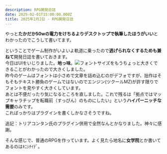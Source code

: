 ```yaml
---
description: RPG開発日誌
date: 2025-02-01T15:00:00.000Z
title: 2025年2月2日 - RPG開発日誌
---
```


やっと**たかだか50wの電力をけちるよりデスクトップで執筆したほうがいい**とわかったのでこうして書いてます。

ということでゲーム制作がいよいよ軌道に乗ったので**逃げられなくするためも兼ねて**開発日誌を書いておきます。\
今日はUIをいじりました。**地っ味**。![](</images/スクリーンショット 2025-02-01 235942.webp>)フォントサイズをもうちょっと大きくできることがわかったので大きくしました。\
昨今のゲームはフォントは小さめで文章を詰め込むのがデフォですが、拙作はそもそもテキスト勝負のゲームではないのでエンジン(ツクールMZ)が許す限りでフォントを見やすく大きくしています。\
あとは不便だったり気になるところを直しました。これで残るは「拠点ではマップキャラチップを転職前（すっぴん）のものにしたい」という**ハイパーニッチな需要**のみです。\
こればっかりはプラグインを書くしかなさそうですね。

追記：トリアコンタン氏のプラグイン併用で全然なんとかなりました。神々に感謝。

そんな感じで、普通のRPGを作っています。よく見たら地名に**女学院**とか書いてあるのはｷﾆｼﾅｲﾃﾞ。
